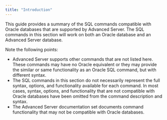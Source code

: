 ```yaml
---
title: "Introduction"
---
```


This guide provides a summary of the SQL commands compatible with Oracle databases that are supported by Advanced Server. The SQL commands in this section will work on both an Oracle database and an Advanced Server database.

Note the following points:

  - Advanced Server supports other commands that are not listed here. These commands may have no Oracle equivalent or they may provide the similar or same functionality as an Oracle SQL command, but with different syntax.
  - The SQL commands in this section do not necessarily represent the full syntax, options, and functionality available for each command. In most cases, syntax, options, and functionality that are not compatible with Oracle databases have been omitted from the command description and syntax.
  - The Advanced Server documentation set documents command functionality that may not be compatible with Oracle databases.
